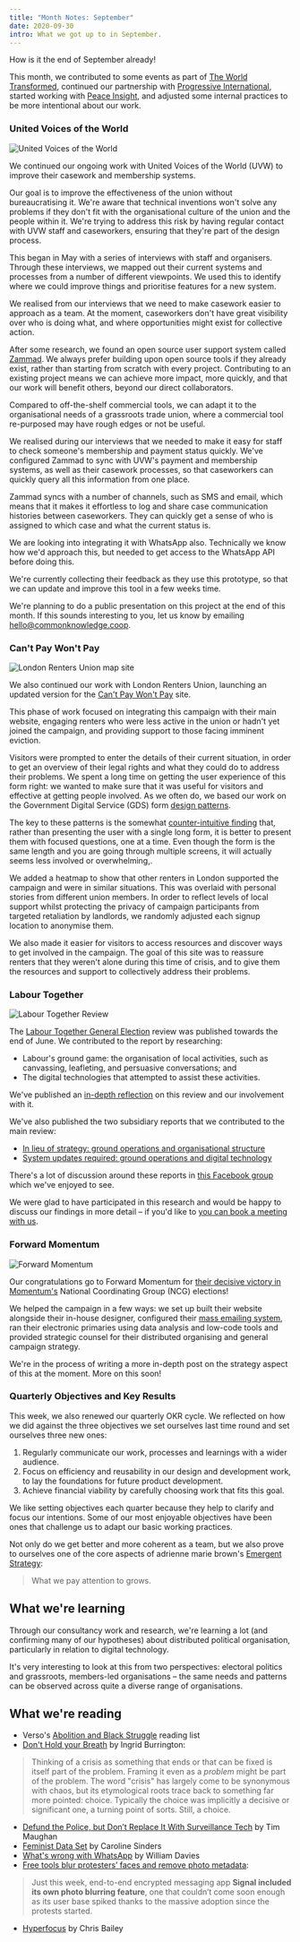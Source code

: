 ```yaml
---
title: "Month Notes: September"
date: 2020-09-30
intro: What we got up to in September.
---
```


How is it the end of September already!

This month, we contributed to some events as part of [The World Transformed](http://theworldtransformed.org/), continued our partnership with [Progressive International](http://progressive.international/), started working with [Peace Insight](https://www.peaceinsight.org/), and adjusted some internal practices to be more intentional about our work.

### United Voices of the World

![United  Voices of the World](../../assets/uvw.jpg)

We continued our ongoing work with United Voices of the World (UVW) to improve their casework and membership systems.

Our goal is to improve the effectiveness of the union without bureaucratising it. We're aware that technical inventions won't solve any problems if they don't fit with the organisational culture of the union and the people within it. We're trying to address this risk by having regular contact with UVW staff and caseworkers, ensuring that they're part of the design process.

This began in May with a series of interviews with staff and organisers. Through these interviews, we mapped out their current systems and processes from a number of different viewpoints. We used this to identify where we could improve things and prioritise features for a new system.

We realised from our interviews that we need to make casework easier to approach as a team. At the moment, caseworkers don't have great visibility over who is doing what, and where opportunities might exist for collective action.

After some research, we found an open source user support system called [Zammad](https://zammad.org/). We always prefer building upon open source tools if they already exist, rather than starting from scratch with every project. Contributing to an existing project means we can achieve more impact, more quickly, and that our work will benefit others, beyond our direct collaborators.

Compared to off-the-shelf commercial tools, we can adapt it to the organisational needs of a grassroots trade union, where a commercial tool re-purposed may have rough edges or not be useful.

We realised during our interviews that we needed to make it easy for staff to check someone's membership and payment status quickly. We've configured Zammad to sync with UVW's payment and membership systems, as well as their casework processes, so that caseworkers can quickly query all this information from one place.

Zammad syncs with a number of channels, such as SMS and email, which means that it makes it effortless to log and share case communication histories between caseworkers. They can quickly get a sense of who is assigned to which case and what the current status is.

We are looking into integrating it with WhatsApp also. Technically we know how we'd approach this, but needed to get access to the WhatsApp API before doing this.

We're currently collecting their feedback as they use this prototype, so that we can update and improve this tool in a few weeks time.

We're planning to do a public presentation on this project at the end of this month. If this sounds interesting to you, let us know by emailing hello@commonknowledge.coop.

### Can't Pay Won't Pay

![London Renters Union map site](../../assets/London_Renters_Union.jpg)

We also continued our work with London Renters Union, launching an updated version for the [Can't Pay Won't Pay](https://londonrentersunion.org/cantpaywontpay/) site.

This phase of work focused on integrating this campaign with their main website, engaging renters who were less active in the union or hadn't yet joined the campaign, and providing support to those facing imminent eviction.

Visitors were prompted to enter the details of their current situation, in order to get an overview of their legal rights and what they could do to address their problems. We spent a long time on getting the user experience of this form right: we wanted to make sure that it was useful for visitors and effective at getting people involved. As we often do, we based our work on the Government Digital Service (GDS) form [design patterns](https://design-system.service.gov.uk/patterns/).

The key to these patterns is the somewhat [counter-intuitive finding](https://www.gov.uk/service-manual/design/form-structure#start-with-one-thing-per-page) that, rather than presenting the user with a single long form, it is better to present them with focused questions, one at a time. Even though the form is the same length and you are going through multiple screens, it will actually seems less involved or overwhelming,.

We added a heatmap to show that other renters in London supported the campaign and were in similar situations. This was overlaid with personal stories from different union members. In order to reflect levels of local support whilst protecting the privacy of campaign participants from targeted retaliation by landlords, we randomly adjusted each signup location to anonymise them.

We also made it easier for visitors to access resources and discover ways to get involved in the campaign. The goal of this site was to reassure renters that they weren't alone during this time of crisis, and to give them the resources and support to collectively address their problems.

### Labour Together

![Labour Together Review](../../assets/labour-together.jpg)

The [Labour Together General Election](https://electionreview.labourtogether.uk/) review was published towards the end of June. We contributed to the report by researching:

- Labour's ground game: the organisation of local activities, such as canvassing, leafleting, and persuasive conversations; and
- The digital technologies that attempted to assist these activities.

We've published an [in-depth reflection](https://commonknowledge.coop/writing/labour-together) on this review and our involvement with it.

We've also published the two subsidiary reports that we contributed to the main review:

- [In lieu of strategy: ground operations and organisational structure](https://commonknowledge.github.io/labour-together-ge2019-review/in-lieu-of-strategy.html)
- [System updates required: ground operations and digital technology](https://commonknowledge.github.io/labour-together-ge2019-review/system-updates-required.html)

There's a lot of discussion around these reports in [this Facebook group](https://www.facebook.com/groups/LabourTogetherGEReviewTakingItForward/) which we've enjoyed to see.

We were glad to have participated in this research and would be happy to discuss our findings in more detail – if you'd like to [you can book a meeting with us](https://commonknowledge.youcanbook.me/).

### Forward Momentum

![Forward Momentum](../../assets/forward-momentum.png)

Our congratulations go to Forward Momentum for [their decisive victory in Momentum's](https://labourlist.org/2020/07/victory-for-forward-momentum-candidates-as-lansman-steps-down/) National Coordinating Group (NCG) elections!

We helped the campaign in a few ways: we set up built their website alongside their in-house designer, configured their [mass emailing system](actionnetwork.org/), ran their electronic primaries using data analysis and low-code tools and provided strategic counsel for their distributed organising and general campaign strategy.

We're in the process of writing a more in-depth post on the strategy aspect of this at the moment. More on this soon!

### Quarterly Objectives and Key Results

This week, we also renewed our quarterly OKR cycle. We reflected on how we did against the three objectives we set ourselves last time round and set ourselves three new ones:

1. Regularly communicate our work, processes and learnings with a wider audience.
2. Focus on efficiency and reusability in our design and development work, to lay the foundations for future product development.
3. Achieve financial viability by carefully choosing work that fits this goal.

We like setting objectives each quarter because they help to clarify and focus our intentions. Some of our most enjoyable objectives have been ones that challenge us to adapt our basic working practices.

Not only do we get better and more coherent as a team, but we also prove to ourselves one of the core aspects of adrienne marie brown's [Emergent Strategy](https://www.akpress.org/emergentstrategy.html):

> What we pay attention to grows.

## What we're learning

Through our consultancy work and research, we're learning a lot (and confirming many of our hypotheses) about distributed political organisation, particularly in relation to digital technology.

It's very interesting to look at this from two perspectives: electoral politics and grassroots, members-led organisations – the same needs and patterns can be observed across quite a diverse range of organisations.

## What we're reading

- Verso's [Abolition and Black Struggle](https://www.versobooks.com/lists/4732-abolition-and-black-struggle) reading list
- [Don't Hold your Breath](https://www.generationc.xyz/ingrid-burrington) by Ingrid Burrington:

> Thinking of a crisis as something that ends or that can be fixed is itself part of the problem. Framing it even as a *problem* might be part of the problem. The word "crisis" has largely come to be synonymous with chaos, but its etymological roots trace back to something far more pointed: choice. Typically the choice was implicitly a decisive or significant one, a turning point of sorts. Still, a choice.

- [​Defund the Police, but Don’t Replace It With Surveillance Tech](https://onezero.medium.com/defund-the-police-but-dont-replace-it-with-surveillance-tech-64f911fc6d6e) by Tim Maughan
- [Feminist Data Set](https://carolinesinders.com/feminist-data-set/) by Caroline Sinders
- [What's wrong with WhatsApp](https://www.theguardian.com/technology/2020/jul/02/whatsapp-groups-conspiracy-theories-disinformation-democracy) by William Davies
- [Free tools blur protesters’ faces and remove photo metadata](https://techcrunch.com/2020/06/06/protesters-blur-faces-anonymize-photos/):

> Just this week, end-to-end encrypted messaging app **Signal included its own photo blurring feature**, one that couldn’t come soon enough as its user base spiked thanks to the massive adoption since the protests started.

- [Hyperfocus](https://alifeofproductivity.com/hyperfocus/) by Chris Bailey
